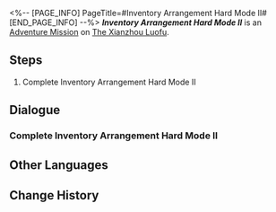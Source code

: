 <%-- [PAGE_INFO]
PageTitle=#Inventory Arrangement Hard Mode II#
[END_PAGE_INFO] --%>
{{Stub|Dialogue.}}
{{Mission Infobox
|id            = 8025232
|title         = 
|image         = <!--Mission Inventory Arrangement Hard Mode II.png-->
|type          = Adventure
|event_name    = 
|chapter       = 
|requirements  = {{subst:void|<!--Unknown: {"Type":"Manual"}-->}}
|summary       = <!--official mission summary from Fate's Atlas-->
|characters    = Trailblazer
|startLocation = [[The Xianzhou Luofu]] - [[Skysplitter]]
|world         = The Xianzhou Luofu
|area          = Skysplitter
|prev          = 
|next          = 
|rewards       = 
}}
'''''Inventory Arrangement Hard Mode II''''' is an [[Adventure Mission]] on [[The Xianzhou Luofu]].

==Steps==
# Complete Inventory Arrangement Hard Mode II

<!--
==Gameplay Notes==

--><!--
==Trial Character==

-->
==Dialogue==
{{Stub Dialogue}}
===Complete Inventory Arrangement Hard Mode II{{subst:void|<!--802523201-->}}===
{{Mission Description|type=adventure|location=Skysplitter|Complete Inventory Arrangement Hard Mode II}}
{{Dialogue Start}}
:{{tx}}
{{Dialogue End}}

==Other Languages==
{{Other Languages
|en   = Inventory Arrangement Hard Mode II
|zhs  = 「码放货物」困难模式II
|zht  = 「堆放貨物」困難模式II
|ja   = 「貨物整理」難易度・困難II
|ko   = 「화물 적재」 어려움 모드 II
|es   = Cargamento de mercancía: modo difícil&nbsp;II
|fr   = Mode difficile II de Gestion du chargement
|ru   = Погрузка товара - Сложный режим II
|th   = โหลดสินค้าโหมดยาก II
|vi   = "Sắp Xếp Hàng Hóa" Chế Độ Khó II
|de   = Lagerverwaltung – Schwerer Modus II
|id   = "Penataan Barang" Mode Sulit II
|pt   = Organização de Inventário - Modo Difícil II
}}

==Change History==
{{Change History|2.5}}
